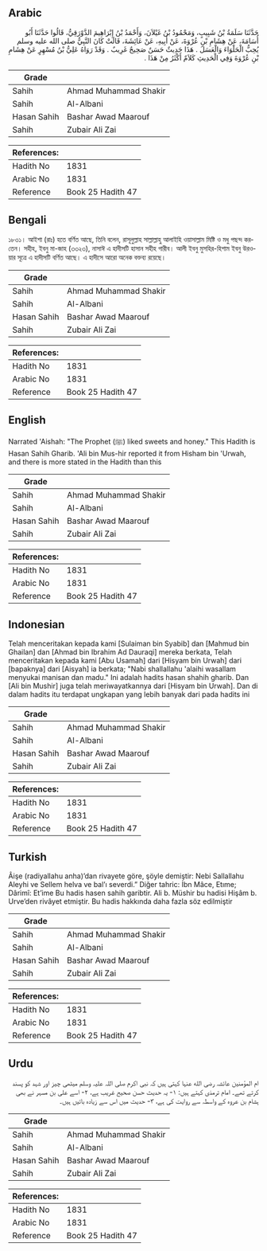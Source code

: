 ## Arabic


<div dir="rtl" lang="ar" style={{fontSize:'larger',backgroundColor:'#f8f9fa',padding:20}}>
حَدَّثَنَا سَلَمَةُ بْنُ شَبِيبٍ، وَمَحْمُودُ بْنُ غَيْلاَنَ، وَأَحْمَدُ بْنُ إِبْرَاهِيمَ الدَّوْرَقِيُّ، قَالُوا حَدَّثَنَا أَبُو أُسَامَةَ، عَنْ هِشَامِ بْنِ عُرْوَةَ، عَنْ أَبِيهِ، عَنْ عَائِشَةَ، قَالَتْ كَانَ النَّبِيُّ صلى الله عليه وسلم يُحِبُّ الْحَلْوَاءَ وَالْعَسَلَ ‏.‏ هَذَا حَدِيثٌ حَسَنٌ صَحِيحٌ غَرِيبٌ ‏.‏ وَقَدْ رَوَاهُ عَلِيُّ بْنُ مُسْهِرٍ عَنْ هِشَامِ بْنِ عُرْوَةَ وَفِي الْحَدِيثِ كَلاَمٌ أَكْثَرُ مِنْ هَذَا ‏.‏
</div>
<div style={{backgroundColor:'#f8f9fa',padding:20, marginBottom: 10}}><table> <thead> <tr> <th>Grade</th> <th></th> </tr> </thead> <tbody> <tr><td>Sahih</td><td>Ahmad Muhammad Shakir</td></tr><tr><td>Sahih</td><td>Al-Albani</td></tr><tr><td>Hasan Sahih</td><td>Bashar Awad Maarouf</td></tr><tr><td>Sahih</td><td>Zubair Ali Zai</td></tr></tbody></table><table> <thead> <tr> <th>References:</th> <th></th> </tr> </thead> <tbody><tr><td>Hadith No</td><td>1831</td></tr><tr><td>Arabic No</td><td>1831</td></tr><tr><td>Reference</td><td>Book 25 Hadith 47</td></tr></tbody></table></div>

## Bengali


<div dir="ltr" lang="bn" style={{fontSize:'larger',backgroundColor:'#f8f9fa',padding:20}}>
১৮৩১। আইশা (রাঃ) হতে বর্ণিত আছে, তিনি বলেন, রাসূলুল্লাহ সাল্লাল্লাহু আলাইহি ওয়াসাল্লাম মিষ্টি ও মধু পছন্দ করতেন। সহীহ, ইবনু মা-জাহ (৩৩২৩), নাসাঈ এ হাদীসটি হাসান সহীহ গারীব। আলী ইবনু মুসহির-হিশাম ইবনু উরওয়ার সূত্রে এ হাদীসটি বর্ণিত আছে। এ হাদীসে আরো অনেক বক্তব্য রয়েছে।
</div>
<div style={{backgroundColor:'#f8f9fa',padding:20, marginBottom: 10}}><table> <thead> <tr> <th>Grade</th> <th></th> </tr> </thead> <tbody> <tr><td>Sahih</td><td>Ahmad Muhammad Shakir</td></tr><tr><td>Sahih</td><td>Al-Albani</td></tr><tr><td>Hasan Sahih</td><td>Bashar Awad Maarouf</td></tr><tr><td>Sahih</td><td>Zubair Ali Zai</td></tr></tbody></table><table> <thead> <tr> <th>References:</th> <th></th> </tr> </thead> <tbody><tr><td>Hadith No</td><td>1831</td></tr><tr><td>Arabic No</td><td>1831</td></tr><tr><td>Reference</td><td>Book 25 Hadith 47</td></tr></tbody></table></div>

## English


<div dir="ltr" lang="en" style={{fontSize:'larger',backgroundColor:'#f8f9fa',padding:20}}>
Narrated 'Aishah: "The Prophet (ﷺ) liked sweets and honey." This Hadith is Hasan Sahih Gharib. 'Ali bin Mus-hir reported it from Hisham bin 'Urwah, and there is more stated in the Hadith than this
</div>
<div style={{backgroundColor:'#f8f9fa',padding:20, marginBottom: 10}}><table> <thead> <tr> <th>Grade</th> <th></th> </tr> </thead> <tbody> <tr><td>Sahih</td><td>Ahmad Muhammad Shakir</td></tr><tr><td>Sahih</td><td>Al-Albani</td></tr><tr><td>Hasan Sahih</td><td>Bashar Awad Maarouf</td></tr><tr><td>Sahih</td><td>Zubair Ali Zai</td></tr></tbody></table><table> <thead> <tr> <th>References:</th> <th></th> </tr> </thead> <tbody><tr><td>Hadith No</td><td>1831</td></tr><tr><td>Arabic No</td><td>1831</td></tr><tr><td>Reference</td><td>Book 25 Hadith 47</td></tr></tbody></table></div>

## Indonesian


<div dir="ltr" lang="id" style={{fontSize:'larger',backgroundColor:'#f8f9fa',padding:20}}>
Telah menceritakan kepada kami [Sulaiman bin Syabib] dan [Mahmud bin Ghailan] dan [Ahmad bin Ibrahim Ad Dauraqi] mereka berkata, Telah menceritakan kepada kami [Abu Usamah] dari [Hisyam bin Urwah] dari [bapaknya] dari [Aisyah] ia berkata; "Nabi shallallahu 'alaihi wasallam menyukai manisan dan madu." Ini adalah hadits hasan shahih gharib. Dan [Ali bin Mushir] juga telah meriwayatkannya dari [Hisyam bin Urwah]. Dan di dalam hadits itu terdapat ungkapan yang lebih banyak dari pada hadits ini
</div>
<div style={{backgroundColor:'#f8f9fa',padding:20, marginBottom: 10}}><table> <thead> <tr> <th>Grade</th> <th></th> </tr> </thead> <tbody> <tr><td>Sahih</td><td>Ahmad Muhammad Shakir</td></tr><tr><td>Sahih</td><td>Al-Albani</td></tr><tr><td>Hasan Sahih</td><td>Bashar Awad Maarouf</td></tr><tr><td>Sahih</td><td>Zubair Ali Zai</td></tr></tbody></table><table> <thead> <tr> <th>References:</th> <th></th> </tr> </thead> <tbody><tr><td>Hadith No</td><td>1831</td></tr><tr><td>Arabic No</td><td>1831</td></tr><tr><td>Reference</td><td>Book 25 Hadith 47</td></tr></tbody></table></div>

## Turkish


<div dir="ltr" lang="tr" style={{fontSize:'larger',backgroundColor:'#f8f9fa',padding:20}}>
Âişe (radiyallahu anha)’dan rivayete göre, şöyle demiştir: Nebi Sallallahu Aleyhi ve Sellem helva ve bal’ı severdi.” Diğer tahric: İbn Mâce, Etıme; Dârimî: Et’ime Bu hadis hasen sahih garibtir. Ali b. Müshir bu hadisi Hişâm b. Urve’den rivâyet etmiştir. Bu hadis hakkında daha fazla söz edilmiştir
</div>
<div style={{backgroundColor:'#f8f9fa',padding:20, marginBottom: 10}}><table> <thead> <tr> <th>Grade</th> <th></th> </tr> </thead> <tbody> <tr><td>Sahih</td><td>Ahmad Muhammad Shakir</td></tr><tr><td>Sahih</td><td>Al-Albani</td></tr><tr><td>Hasan Sahih</td><td>Bashar Awad Maarouf</td></tr><tr><td>Sahih</td><td>Zubair Ali Zai</td></tr></tbody></table><table> <thead> <tr> <th>References:</th> <th></th> </tr> </thead> <tbody><tr><td>Hadith No</td><td>1831</td></tr><tr><td>Arabic No</td><td>1831</td></tr><tr><td>Reference</td><td>Book 25 Hadith 47</td></tr></tbody></table></div>

## Urdu


<div dir="rtl" lang="ur" style={{fontSize:'larger',backgroundColor:'#f8f9fa',padding:20}}>
ام المؤمنین عائشہ رضی الله عنہا کہتی ہیں کہ نبی اکرم صلی اللہ علیہ وسلم میٹھی چیز اور شہد کو پسند کرتے تھے۔ امام ترمذی کہتے ہیں: ۱- یہ حدیث حسن صحیح غریب ہے، ۲- اسے علی بن مسہر نے بھی ہشام بن عروہ کے واسطہ سے روایت کی ہے، ۳- حدیث میں اس سے زیادہ باتیں ہیں۔
</div>
<div style={{backgroundColor:'#f8f9fa',padding:20, marginBottom: 10}}><table> <thead> <tr> <th>Grade</th> <th></th> </tr> </thead> <tbody> <tr><td>Sahih</td><td>Ahmad Muhammad Shakir</td></tr><tr><td>Sahih</td><td>Al-Albani</td></tr><tr><td>Hasan Sahih</td><td>Bashar Awad Maarouf</td></tr><tr><td>Sahih</td><td>Zubair Ali Zai</td></tr></tbody></table><table> <thead> <tr> <th>References:</th> <th></th> </tr> </thead> <tbody><tr><td>Hadith No</td><td>1831</td></tr><tr><td>Arabic No</td><td>1831</td></tr><tr><td>Reference</td><td>Book 25 Hadith 47</td></tr></tbody></table></div>